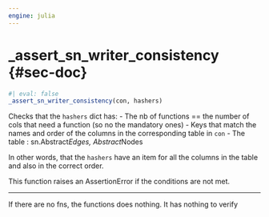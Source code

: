 ```yaml
---
engine: julia
---
```


# _assert_sn_writer_consistency {#sec-doc}
    

::: {.callout-note appearance="simple" title="docblock" collapse=false}    


```julia
#| eval: false
_assert_sn_writer_consistency(con, hashers)

```

Checks that the `hashers` dict has:     - The nb of functions == the number of cols that need a function (so no the mandatory ones)      - Keys that match the names and order of the columns in the corresponding table in `con`     - The table : sn.Abstract*Edges, Abstract*Nodes
 
In other words, that the `hashers` have an item for all the columns in the table and also in the correct order. 
 
This function raises an AssertionError if the conditions are not met. 
 


:::
    

 --- 
 
::: {.callout-note appearance="simple" title="docblock" collapse=false}    

If there are no fns, the functions does nothing. It has nothing to verify
 


:::
    

